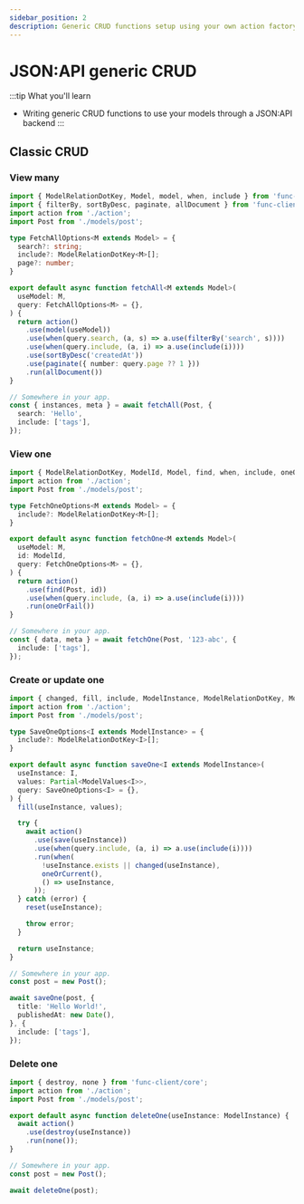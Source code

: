 ```yaml
---
sidebar_position: 2
description: Generic CRUD functions setup using your own action factory.
---
```


# JSON:API generic CRUD

:::tip What you'll learn
- Writing generic CRUD functions to use your models through a JSON:API backend
:::

## Classic CRUD

### View many

```typescript
import { ModelRelationDotKey, Model, model, when, include } from 'func-client/core';
import { filterBy, sortByDesc, paginate, allDocument } from 'func-client/jsonapi';
import action from './action';
import Post from './models/post';

type FetchAllOptions<M extends Model> = {
  search?: string;
  include?: ModelRelationDotKey<M>[];
  page?: number;
}

export default async function fetchAll<M extends Model>(
  useModel: M,
  query: FetchAllOptions<M> = {},
) {
  return action()
    .use(model(useModel))
    .use(when(query.search, (a, s) => a.use(filterBy('search', s))))
    .use(when(query.include, (a, i) => a.use(include(i))))
    .use(sortByDesc('createdAt'))
    .use(paginate({ number: query.page ?? 1 }))
    .run(allDocument())
}

// Somewhere in your app.
const { instances, meta } = await fetchAll(Post, {
  search: 'Hello',
  include: ['tags'],
});
```

### View one

```typescript
import { ModelRelationDotKey, ModelId, Model, find, when, include, oneOrFail } from 'func-client/core';
import action from './action';
import Post from './models/post';

type FetchOneOptions<M extends Model> = {
  include?: ModelRelationDotKey<M>[];
}

export default async function fetchOne<M extends Model>(
  useModel: M,
  id: ModelId,
  query: FetchOneOptions<M> = {},
) {
  return action()
    .use(find(Post, id))
    .use(when(query.include, (a, i) => a.use(include(i))))
    .run(oneOrFail())
}

// Somewhere in your app.
const { data, meta } = await fetchOne(Post, '123-abc', {
  include: ['tags'],
});
```

### Create or update one

```typescript
import { changed, fill, include, ModelInstance, ModelRelationDotKey, ModelValues, one, reset, save, when } from 'func-client/core';
import action from './action';
import Post from './models/post';

type SaveOneOptions<I extends ModelInstance> = {
  include?: ModelRelationDotKey<I>[];
}

export default async function saveOne<I extends ModelInstance>(
  useInstance: I,
  values: Partial<ModelValues<I>>,
  query: SaveOneOptions<I> = {},
) {
  fill(useInstance, values);

  try {
    await action()
      .use(save(useInstance))
      .use(when(query.include, (a, i) => a.use(include(i))))
      .run(when(
        !useInstance.exists || changed(useInstance),
        oneOrCurrent(),
        () => useInstance,
      ));
  } catch (error) {
    reset(useInstance);

    throw error;
  }

  return useInstance;
}

// Somewhere in your app.
const post = new Post();

await saveOne(post, {
  title: 'Hello World!',
  publishedAt: new Date(),
}, {
  include: ['tags'],
});
```

### Delete one

```javascript
import { destroy, none } from 'func-client/core';
import action from './action';
import Post from './models/post';

export default async function deleteOne(useInstance: ModelInstance) {
  await action()
    .use(destroy(useInstance))
    .run(none());
}

// Somewhere in your app.
const post = new Post();

await deleteOne(post);
```

